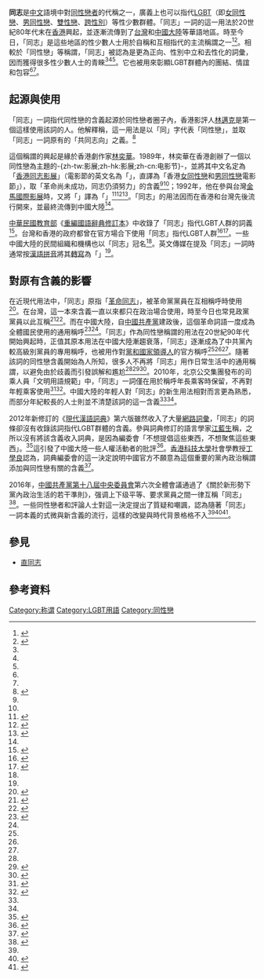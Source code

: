 {{Otheruses|subject=[[同性戀者|同性戀者]]的代稱|other=這一稱呼的其它用法|同志}}
'''同志'''是[[中文|中文]]語境中對[[同性戀者|同性戀者]]的代稱之一，廣義上也可以指代[[LGBT|LGBT]]（即[[女同性戀|女同性戀]]、[[男同性戀|男同性戀]]、[[雙性戀|雙性戀]]、[[跨性別|跨性別]]）等性少數群體。「同志」一詞的這一用法於20世紀80年代末在[[香港|香港]]興起，並逐漸流傳到了[[台灣|台灣]]和[[中國大陸|中國大陸]]等華語地區。時至今日，「同志」是這些地區的性少數人士用於自稱和互相指代的主流稱謂之一<ref name=VandeWerff>{{cite book | chapterurl = https://www.researchgate.net/publication/280095209_The_Struggle_of_the_Tongzhi_Homosexuality_in_China_and_the_Position_of_Chinese_%27Comrades%27 | chapter = The Struggle of the Tongzhi: Homosexuality in China and the Position of Chinese ‘Comrades’ | title = Urgency Required: gay and lesbian rights are human rights | page = 172-180 | publisher = HIVOS | year = 2008 | language = en | isbn = 978-9070435059 | editor1-first = Ireen | editor1-last = Dubel | editor2-first = André | editor2-last = Hielkema | first = Ties | last = Van de Werff | access-date = 2018-05-04 | archive-date = 2019-05-18 | archive-url = https://web.archive.org/web/20190518062837/https://www.researchgate.net/publication/280095209_The_Struggle_of_the_Tongzhi_Homosexuality_in_China_and_the_Position_of_Chinese_'Comrades' | dead-url = no }}</ref><ref name=qz>{{cite web | url = https://qz.com/836545/chinas-communist-party-wants-to-bring-back-the-word-comrade-but-chinas-gay-men-beat-them-to-it/ | title = “Comrade!” how gay Chinese appropriated the word the Communist Party is trying to revive | work = Quartz | first = Marta | last = Cooper | date = 2016-11-17 | accessdate = 2018-05-04 | language = en | deadurl = no | archiveurl = https://web.archive.org/web/20171120081308/https://qz.com/836545/chinas-communist-party-wants-to-bring-back-the-word-comrade-but-chinas-gay-men-beat-them-to-it/ | archivedate = 2017-11-20 }}</ref>。相較於「同性戀」等稱謂，「同志」被認為是更為正向、性別中立和去性化的詞彙，因而獲得很多性少數人士的青睞<ref name=qz/><ref name=nytimes/><ref name=Leung/>。它也被用來彰顯LGBT群體內的團結、情誼和包容<ref name=VandeWerff/><ref name=nytimes/>。

== 起源與使用 ==
「同志」一詞指代同性戀的含義起源於同性戀者圈子內，香港影評人[[迈克_(作家)|林邁克]]是第一個這樣使用該詞的人。他解釋稱，這一用法是以「同」字代表「同性戀」，並取「同志」一詞原有的「共同志向」之義。<ref name=nfzm>{{cite web | url = http://www.infzm.com/content/542 | title = ［电影］是是非非同性恋影展 | author = 甄晓菲 | work = 南方週末 | date = 2007-12-18 | accessdate = 2018-05-04 | language = zh-cn | archive-date = 2015-04-26 | archive-url = https://web.archive.org/web/20150426103152/http://www.infzm.com/content/542 | dead-url = no }}</ref>

這個稱謂的興起是緣於香港劇作家[[林奕華_(香港)|林奕華]]。1989年，林奕華在香港創辦了一個以同性戀為主題的-{zh-tw:影展;zh-hk:影展;zh-cn:电影节}-，並將其中文名定為「[[香港同志影展|香港同志影展]]」（電影節的英文名為「{{lang|en|Hong Kong Lesbian and Gay Film Festival}}」，直譯為「香港[[女同性戀|女同性戀]]和[[男同性戀|男同性戀]]電影節」），取「革命尚未成功，同志仍須努力」的含義<ref name=nytimes/><ref name=nfzm/>；1992年，他在參與台灣[[金馬國際影展|金馬國際影展]]時，又將「{{lang|en|New Queer Cinema}}」譯為「{{link-en|新同志電影|New Queer Cinema}}」<ref name=Leung>{{cite book | url = https://books.google.com/books?id=_gOlgo9gvxIC&pg=PA3&lpg=PA3&dq=comrade+edward+lam&source=bl&ots=hgy3Up-uzu&sig=-0PHh8VzMoiPr1loddewFxoaIxA&hl=en&sa=X&ved=0ahUKEwj54-SPquvaAhXmxlkKHYMpCkoQ6AEIUDAG#v=onepage&q=comrade%20edward%20lam&f=false | title = Undercurrents: Queer Culture and Postcolonial Hong Kong | date = 2009-01-21 | publisher = UBC Press | page = 3 | first = Helen Hok-Sze | last = Leung | language = en | isbn = 978-0774814706 | deadurl = no | archiveurl = https://web.archive.org/web/20180504080134/https://books.google.com/books?id=_gOlgo9gvxIC&pg=PA3&lpg=PA3&dq=comrade+edward+lam&source=bl&ots=hgy3Up-uzu&sig=-0PHh8VzMoiPr1loddewFxoaIxA&hl=en&sa=X&ved=0ahUKEwj54-SPquvaAhXmxlkKHYMpCkoQ6AEIUDAG#v=onepage&q=comrade%20edward%20lam&f=false | archivedate = 2018-05-04 | access-date = 2018-05-04 }}</ref><ref name=fountain>{{cite web | url = https://www.fountain.org.tw/r/post/taiwan-lgbt-movie | title = 彩虹光影的折射：小談近30年台灣同志影視 | author = 陳韋臻 | work = 新活水 | date = 2017-10-28 | accessdate = 2018-05-04 | language = zh-tw | archive-url = https://web.archive.org/web/20190514210234/https://www.fountain.org.tw/r/post/taiwan-lgbt-movie | archive-date = 2019-05-14 | dead-url = yes }}</ref><ref name=Ji>{{cite journal | url = https://tailit.nccu.edu.tw/download.php?filename=213_4bebb702.pdf&dir=publish&title=%25E5%2585%25A8%25E6%2596%2587%25E4%25B8%258B%25E8%25BC%2589 | title = 翻譯的公共：愛滋，同志，酷兒 | author = 紀大偉 | journal = 台灣文學學報  | page = 75-112 | date = 2015-06-30 | volume = 26 | language = zh-tw | access-date = 2018-05-04 | archive-url = https://web.archive.org/web/20180504081950/https://tailit.nccu.edu.tw/download.php?filename=213_4bebb702.pdf&dir=publish&title=%25E5%2585%25A8%25E6%2596%2587%25E4%25B8%258B%25E8%25BC%2589 | archive-date = 2018-05-04 | dead-url = yes }}</ref>。「同志」的用法因而在香港和台灣先後流行開來，並最終流傳到中國大陸<ref name=FT/>。

[[中華民國教育部|中華民國教育部]]《[[重編國語辭典修訂本|重編國語辭典修訂本]]》中收錄了「同志」指代LGBT人群的詞義<ref name=ROCdict>{{cite web | url = http://dict.revised.moe.edu.tw/cgi-bin/cbdic/gsweb.cgi?o=dcbdic&searchid=Z00000055690 | title = 同志 - 教育部重編國語辭典修訂本 | work = 中華民國教育部 | accessdate = 2018-05-04 | language = zh-tw | quote = 【同志】釋義③：泛稱非異性戀者，包括同性戀、雙性戀、跨性別等，多指同性戀者而言。 | archive-date = 2021-02-13 | archive-url = https://web.archive.org/web/20210213214223/http://dict.revised.moe.edu.tw/cgi-bin/cbdic/gsweb.cgi?o=dcbdic&searchid=Z00000055690 | dead-url = no }}</ref>。台灣和香港的政府都曾在官方場合下使用「同志」指代LGBT人群<ref name=brochure>{{cite web | url = https://health.gov.taipei/Portals/0/醫護管理處/心理衛生股/LGBT同志友善醫療手冊.pdf | title = LGBT同志友善醫療手冊 | work = 臺北市政府衛生局 | accessdate = 2018-05-04 | language = zh-tw | deadurl = no | archiveurl = https://web.archive.org/web/20160109174437/http://health.gov.taipei/Portals/0/%E9%86%AB%E8%AD%B7%E7%AE%A1%E7%90%86%E8%99%95/%E5%BF%83%E7%90%86%E8%A1%9B%E7%94%9F%E8%82%A1/LGBT%E5%90%8C%E5%BF%97%E5%8F%8B%E5%96%84%E9%86%AB%E7%99%82%E6%89%8B%E5%86%8A.pdf | archivedate = 2016-01-09 }}</ref><ref name=hkhealth>{{cite web | url = https://www.aids.gov.hk/chinese/hotline/21171069.htm | title = 愛滋病網上辦公室 -  男同志測試愛滋熱線 | work = 香港特別行政區政府衛生署 | accessdate = 2018-05-04 | language = zh-hk | archive-url = https://web.archive.org/web/20180504225424/https://www.aids.gov.hk/chinese/hotline/21171069.htm | archive-date = 2018-05-04 | dead-url = yes }}</ref>。一些中國大陸的民間組織和機構也以「同志」冠名<ref name=hk01/>。英文傳媒在提及「同志」一詞時通常按[[漢語拼音|漢語拼音]]將其[[轉寫|轉寫]]為「{{lang|en|tongzhi}}」<ref name=nytimes/>。

== 對原有含義的影響 ==
在近現代用法中，「同志」原指「[[同志_(政治)|革命同志]]」，被革命黨黨員在互相稱呼時使用<ref name=FT>{{cite web | url = https://www.ft.com/content/a07a5e56-aa2f-11e6-809d-c9f98a0cf216 | title = China revives ‘comrade’ in drive for Communist party discipline | work = Financial Times | first = Lucy | last = Hornby | date = 2016-11-14 | accessdate = 2018-05-04 | language = en | deadurl = no | archiveurl = https://web.archive.org/web/20180228161741/https://www.ft.com/content/a07a5e56-aa2f-11e6-809d-c9f98a0cf216 | archivedate = 2018-02-28 }}{{subscription required}}</ref>。在台灣，這一本來含義一直以來都只在政治場合使用，時至今日也常見政黨黨員以此互稱<ref name=appledaily>{{cite web | url = http://www.chinatimes.com/newspapers/20161028000926-260306 | title = 台灣人看大陸－台灣人被稱為「同志」 | author = 路向南 | work = 旺報  | date = 2016-10-28 | accessdate = 2018-05-04 | language = zh-tw | deadurl = no | archiveurl = https://web.archive.org/web/20170424074657/http://www.chinatimes.com/newspapers/20161028000926-260306 | archivedate = 2017-04-24 }}</ref><ref name=oncc>{{cite web | url = http://hk.on.cc/cn/bkn/cnt/commentary/20161125/bkncn-20161125000455333-1125_05411_001.html | title = 「同志」相稱反市場 | author = 楊彼得 | work = 東網 | date = 2016-11-25 | accessdate = 2018-05-04 | language = zh-hk | deadurl = no | archiveurl = https://web.archive.org/web/20170704200011/http://hk.on.cc/cn/bkn/cnt/commentary/20161125/bkncn-20161125000455333-1125_05411_001.html | archivedate = 2017-07-04 }}</ref>。而在中國大陸，自[[中國共產黨|中國共產黨]]建政後，這個革命詞語一度成為全體國民使用的通用稱呼<ref name=nytimes>{{cite web | url = https://cn.nytimes.com/china/20161116/china-comrade-tongzhi-gay/en-us/ | title = China Wants to Resurrect Word ‘Comrade.’ But Its Meaning Has Changed | work = The New York Times | first = Amy | last = Qin | date = 2016-11-16 | accessdate = 2018-05-04 | language = en | deadurl = yes | archiveurl = https://web.archive.org/web/20171123041153/https://cn.nytimes.com/china/20161116/china-comrade-tongzhi-gay/en-us/ | archivedate = 2017-11-23 }}</ref><ref name=FT/>。「同志」作為同性戀稱謂的用法在20世紀90年代開始興起時，正值其原本用法在中國大陸漸趨衰落，「同志」逐漸成為了中共黨內較高級別黨員的專用稱呼，也被用作對[[黨和國家領導人|黨和國家領導人]]的官方稱呼<ref name=nytimes/><ref name=FT/><ref name=BBCcn/>。隨著該詞的同性戀含義開始為人所知，很多人不再將「同志」用作日常生活中的通用稱謂，以避免由於歧義而引發誤解和尷尬<ref name=nytimes/><ref name=people>{{cite web | url = http://www.people.com.cn/BIG5/guandian/27/20010704/503355.html | title = 稱謂的尷尬 | author = 高為 | work = 人民日報海外版 | date = 2001-07-04 | accessdate = 2018-05-04 | language = zh-hant | archive-date = 2018-05-04 | archive-url = https://web.archive.org/web/20180504092824/http://www.people.com.cn/BIG5/guandian/27/20010704/503355.html | dead-url = no }}</ref><ref name=chinadaily>{{cite web | url = http://www.chinadaily.com.cn/hqgj/jryw/2013-10-22/content_10389026.html | title = 盘点那些尴尬称呼：“同志、师傅、大姐”惹忌讳 | author = 姬娜 | work = 三秦都市報 | date = 2013-10-22 | accessdate = 2018-05-04 | language = zh-cn | deadurl = no | archiveurl = https://web.archive.org/web/20180504080135/http://www.chinadaily.com.cn/hqgj/jryw/2013-10-22/content_10389026.html | archivedate = 2018-05-04 }}</ref>。2010年，北京公交集團發布的司乘人員「文明用語規範」中，「同志」一詞僅在用於稱呼年長乘客時保留，不再對年輕乘客使用<ref name=BJMorning>{{cite web | url = http://www.chinanews.com/sh/news/2010/06-01/2314941.shtml | title = 北京公交推"文明用语" "同志"一词仅限年长乘客 | author = 陈琳 | work = 北京晨報  | date = 2010-06-01 | accessdate = 2018-05-04 | language = zh-cn | deadurl = no | archiveurl = https://web.archive.org/web/20180504080135/http://www.chinanews.com/sh/news/2010/06-01/2314941.shtml | archivedate = 2018-05-04 }}</ref><ref name=reuters>{{cite web | url = https://www.reuters.com/article/us-china-comrade-idustre64u0wp20100531 | title = No more "comrades" on Beijing buses | work = Reuters | date = 2010-05-31 | accessdate = 2018-05-04 | language = en | deadurl = no | archiveurl = https://web.archive.org/web/20171114021655/http://www.reuters.com/article/us-china-comrade-idUSTRE64U0WP20100531 | archivedate = 2017-11-14 }}</ref>。中國大陸的年輕人對「同志」的新生用法相對而言更為熟悉，而部分年紀較長的人士則並不清楚該詞的這一含義<ref name=nytimes/><ref name=qz/>。

2012年新修訂的《[[現代漢語詞典|現代漢語詞典]]》第六版雖然收入了大量[[網路詞彙|網路詞彙]]，「同志」的詞條卻沒有收錄該詞指代LGBT群體的含義。參與詞典修訂的語言學家[[江藍生|江藍生]]稱，之所以沒有將該含義收入詞典，是因為編委會「不想提倡這些東西，不想聚焦這些東西」。<ref name=takungpao>{{cite web | url = http://paper.takungpao.com/html/2012-07/16/content_20_5.htm | title = 新漢語詞典增收社會熱詞 | work = 大公報 | date = 2012-07-16 | accessdate = 2018-05-04 | language = zh-hk | deadurl = no | archiveurl = https://web.archive.org/web/20180504080134/http://paper.takungpao.com/html/2012-07/16/content_20_5.htm | archivedate = 2018-05-04 }}</ref>這引發了中國大陸一些人權活動者的批評<ref name=BBC>{{cite web | url = http://www.bbc.com/news/world-asia-china-18920096 | title = New Chinese dictionary in row over 'gay' omission | work = BBC | first = Viv | last = Marsh | date = 2012-07-21 | accessdate = 2018-05-04 | language = en | deadurl = no | archiveurl = https://web.archive.org/web/20161129053249/http://www.bbc.com/news/world-asia-china-18920096 | archivedate = 2016-11-29 }}</ref>。[[香港科技大學|香港科技大學]]社會學教授[[丁學良|丁學良]]認為，詞典編委會的這一決定說明中國官方不願意為這個重要的黨內政治稱謂添加與同性戀有關的含義<ref name=BBCcn>{{cite web | url = http://www.bbc.com/zhongwen/trad/chinese_news/2012/07/120718_china_new_dictionary | title = 《现代汉语词典》拒收“同志”引发热议 | work = BBC中文網 | date = 2012-07-18 | accessdate = 2018-05-04 | language = zh-hant | deadurl = no | archiveurl = https://web.archive.org/web/20180504080134/http://www.bbc.com/zhongwen/trad/chinese_news/2012/07/120718_china_new_dictionary | archivedate = 2018-05-04 }}</ref>。

2016年，[[中國共產黨第十八屆中央委員會|中國共產黨第十八屆中央委員會]]第六次全體會議通過了《關於新形勢下黨內政治生活的若干準則》，强调上下级平等、要求黨員之間一律互稱「同志」<ref name=CCPdirective>{{cite web | url = http://www.xinhuanet.com/politics/2016-11/02/c_1119838382.htm | title = 关于新形势下党内政治生活的若干准则（全文） | work = 新華社 | date = 2016-11-02 | accessdate = 2018-05-04 | language = zh-cn | archive-date = 2020-12-17 | archive-url = https://web.archive.org/web/20201217122139/http://www.xinhuanet.com/politics/2016-11/02/c_1119838382.htm | dead-url = no }}</ref>。一些同性戀者和評論人士對這一決定提出了質疑和嘲諷，認為隨著「同志」一詞本義的式微與新含義的流行，這樣的改變與時代背景格格不入<ref name=FT/><ref name=hk01>{{cite web | url = https://www.hk01.com/中國/55936/中共幹部-請叫我-同志-從一個稱謂看中國社會演變 | title = 中共幹部：請叫我「同志」！從一個稱謂看中國社會演變 | work = 香港01  | date = 2016-11-23 | accessdate = 2018-05-04 | language = zh-hk | archive-date = 2019-05-15 | archive-url = https://web.archive.org/web/20190515025338/https://www.hk01.com/%E4%B8%AD%E5%9C%8B/55936/%E4%B8%AD%E5%85%B1%E5%B9%B9%E9%83%A8-%E8%AB%8B%E5%8F%AB%E6%88%91-%E5%90%8C%E5%BF%97-%E5%BE%9E%E4%B8%80%E5%80%8B%E7%A8%B1%E8%AC%82%E7%9C%8B%E4%B8%AD%E5%9C%8B%E7%A4%BE%E6%9C%83%E6%BC%94%E8%AE%8A | dead-url = no }}</ref><ref name=economist>{{cite web | url = https://www.economist.com/news/china/21710299-term-has-taken-new-meaning-chinas-communists-say-call-us-comrades | title = China’s Communists say call us comrades | work = The Economist | date = 2016-11-17 | accessdate = 2018-05-04 | language = en | deadurl = no | archiveurl = https://web.archive.org/web/20170211092306/http://www.economist.com/news/china/21710299-term-has-taken-new-meaning-chinas-communists-say-call-us-comrades | archivedate = 2017-02-11 }}</ref>。

== 參見 ==
*[[直同志|直同志]]

== 參考資料 ==
{{reflist|2}}

{{LGBT}}
{{Portal bar|LGBT|語言學}}

[[Category:称谓|Category:称谓]]
[[Category:LGBT用語|Category:LGBT用語]]
[[Category:同性戀|Category:同性戀]]